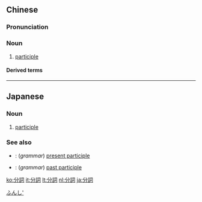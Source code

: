 {{also|分词}}
==Chinese==
{{zh-forms|s=分词}}

===Pronunciation===
{{zh-pron
|m=fēncí
|c=fan1 ci4
|cat=n
}}

===Noun===
{{zh-noun}}

# {{lb|zh|grammar}} [[participle]]

====Derived terms====
{{zh-der|現在分詞|過去分詞}}

----

==Japanese==
{{ja-kanjitab|ぶん|し|yomi=on}}

===Noun===
{{ja-noun|ぶんし}}

# {{lb|ja|grammar|sort=ふんし'}} [[participle]]

===See also===
* {{ja-r|現在分詞|げんざい ぶんし}}: (''grammar'') [[present participle]]
* {{ja-r|過去分詞|かこ ぶんし}}: (''grammar'') [[past participle]]

[[Category:ja:Parts of speech|ふんし']]

[[ko:分詞]]
[[it:分詞]]
[[lt:分詞]]
[[nl:分詞]]
[[ja:分詞]]